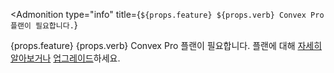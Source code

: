 <Admonition
  type="info"
  title={`${props.feature} ${props.verb} Convex Pro 플랜이 필요합니다.`}
>
  {props.feature} {props.verb} Convex Pro 플랜이 필요합니다. 플랜에 대해 [자세히
  알아보거나](https://convex.dev/pricing)
  [업그레이드](https://dashboard.convex.dev/team/settings/billing)하세요.
</Admonition>
